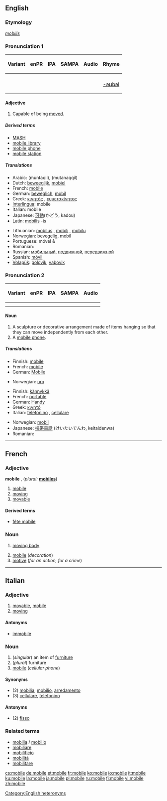 {{see|Mobile|-mobile}}
{{wikipedia|dab=mobile}}
==English==

===Etymology===
{{L.}} ''[[mobilis]]''

===Pronunciation 1===
{| class="wikitable"
! Variant
! enPR
! IPA
! SAMPA
! Audio
! Rhyme
|-
| {{a|RP}}
|
| {{IPA|/ˈməʊbaɪl/}}
| {{SAMPA|/"m@UbaIl/}}
| {{audio|en-gb-mobile.ogg|Audio (RP)}}
|
|-
| {{a|US}}
| {{AHD|mōʹbəl}}
| {{IPA|/ˈmoʊbəl/}}
| {{SAMPA|/"moUb@l/}}
|
| [[Rhymes:English:-əʊbəl|-əʊbəl]]
|}

====Adjective====
{{rfc-level|Adjective at L4+ not in L3 Ety section}}
{{en-adj}}

# Capable of being [[move]]d.

=====Derived terms=====
* [[MASH]]
* [[mobile library]]
* [[mobile phone]]
* [[mobile station]]

=====Translations=====
{{trans-top}}
* Arabic: {{ARchar|[[منتقل|مُنْتَقِل]]}} (muntaqil), {{ARchar|[[متنقل|مُتَنَقِّل]]}} (mutanaqqil)
* Dutch: [[beweeglijk]], [[mobiel]]
* French: [[mobile#French|mobile]]
* German: [[beweglich]], [[mobil]]
* Greek: [[κινητός]] {{m}}, [[ευμετακίνητος]] {{m}}
* [[Interlingua]]: mobile
* Italian: mobile
* Japanese: [[可動]](かどう, kadou)
* Latin: [[mobilis]] -is
{{trans-mid}}
* Lithuanian: [[mobilus]] {{m}}, [[mobili]] {{f}}, [[mobilu]] {{n}}
* Norwegian: [[bevegelig]], [[mobil]]
* Portuguese: móvel {{m}} & {{f}}
* Romanian: {{t|ro|mobil}}
* Russian: [[мобильный]], [[подвижной]], [[передвижной]]
* Spanish: [[móvil]]
* [[Volapük]]: [[golovik]], [[vabovik]]
{{trans-bottom}}

===Pronunciation 2===
{| class="wikitable"
! Variant
! enPR
! IPA
! SAMPA
! Audio
|-
| {{a|RP}}
|
| {{IPA|/ˈməʊbaɪl/}}
| {{SAMPA|/"m@UbaIl/}}
| {{audio|en-gb-mobile.ogg|Audio (RP)}}
|-
| {{a|US}}
| {{AHD|mōʹbēl}}
| {{IPA|/ˈmoʊbiːl/}}
| {{SAMPA|/"moUbi:l/}}
|
|}

====Noun====
{{wikipedia|Mobile (sculpture)}}
{{en-noun}}

# A sculpture or decorative arrangement made of items hanging so that they can move independently from each other.
# A [[mobile phone]].

=====Translations=====
{{trans-top|decoration}}
* Finnish: [[mobile]]
* French: [[mobile#French|mobile]] {{m}}
* German: [[Mobile#German|Mobile]] {{n}}
{{trans-mid}}
* Norwegian: [[uro]] {{m}}
{{trans-bottom}}

{{trans-top|mobile phone}}
* Finnish: [[kännykkä]]
* French: [[portable#French|portable]] {{m}}
* German: [[Handy]] {{n}}
* Greek: [[κινητό]] {{n}}
* Italian: [[telefonino]] {{m}}, [[cellulare]] {{m}}
{{trans-mid}}
* Norwegian: [[mobil]] {{m}}
* Japanese: [[携帯]][[電話]] (けいたいでんわ, keitaidenwa)
* Romanian: {{t|ro|mobil|n}}
{{trans-bottom}}

[[Category:English heteronyms]]

----

==French==

===Adjective===
'''mobile''' {{m}}, {{f}} (''plural:'' '''[[mobiles]]''')

# [[mobile#English|mobile]]
# [[moving]]
# [[movable]]

====Derived terms====
* [[fête mobile]]

===Noun===
{{fr-noun-reg|m}}

# {{physics}} [[moving body]]
# [[mobile#English|mobile]] (''decoration'')
# [[motive]] (''for an action, for a crime'')

----

==Italian==

===Adjective===
{{it-adj|mobil|e|i}}

# [[movable]], [[mobile#English|mobile]]
# [[moving]]

====Antonyms====
* [[immobile]]

===Noun===
{{it-noun|mobil|m|e|i}}

# (''singular'') an item of [[furniture]]
# (''plural'') furniture
# [[mobile#English|mobile]] (''cellular phone'')

====Synonyms====
* (2) [[mobilia]], [[mobilio]], [[arredamento]]
* (3) [[cellulare]], [[telefonino]]

====Antonyms====
* (2) [[fisso]]

===Related terms===
* [[mobilia]] / [[mobilio]]
* [[mobiliare]]
* [[mobilificio]]
* [[mobilità]]
* [[mobilitare]]

[[cs:mobile]]
[[de:mobile]]
[[et:mobile]]
[[fr:mobile]]
[[ko:mobile]]
[[io:mobile]]
[[it:mobile]]
[[ku:mobile]]
[[la:mobile]]
[[ja:mobile]]
[[pl:mobile]]
[[ru:mobile]]
[[fi:mobile]]
[[vi:mobile]]
[[zh:mobile]]